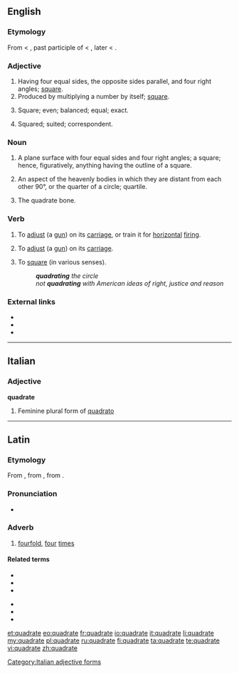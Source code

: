 ==English==
{{webster 1913}}

===Etymology===
From {{etyl|fro}} {{term|lang=fro|quadrat||a square}} < {{etyl|la}} {{term|lang=la|quadratus||square}}, past participle of {{term|lang=la|quadrare||to make four-cornered, square, put in order, intransitive be square}} < {{term|lang=la|quadra||a square}}, later {{term|quadrus||square}} < {{term|quattuor||four}}.

===Adjective===
{{en-adj}}

# Having four equal sides, the opposite sides parallel, and four right angles; [[square]].
# Produced by multiplying a number by itself; [[square]].
# {{archaic}} Square; even; balanced; equal; exact.
# {{archaic}} Squared; suited; correspondent.

===Noun===
{{en-noun|?}}

# {{geometry}} A plane surface with four equal sides and four right angles; a square; hence, figuratively, anything having the outline of a square.
# {{astrology}} An aspect of the heavenly bodies in which they are distant from each other 90°, or the quarter of a circle; quartile.
# {{anatomy}} The quadrate bone. 

===Verb===
{{en-verb|quadrat|ing}}

# {{archaic|transitive}} To [[adjust]] (a [[gun]]) on its [[carriage]], or train it for [[horizontal]] [[fire|firing]].
# {{archaic|transitive}} To [[adjust]] (a [[gun]]) on its [[carriage]].
# {{archaic|ambitransitive}} To [[square]] (in various senses).
#: '''''quadrating''' the circle''
#: ''not '''quadrating''' with American ideas of right, justice and reason''

===External links===
* {{R:Webster 1913}}
* {{R:Century 1911}}
* {{R:OneLook}}

----

==Italian==

===Adjective===
'''quadrate''' {{f}}

# Feminine plural form of [[quadrato]]
[[Category:Italian adjective forms]]

----

==Latin==

===Etymology===
From {{term|quadro|quadrō|make square|lang=la}}, from {{term|quadrus||square, four-sided|lang=la}}, from {{term|quattuor||four|lang=la}}.

===Pronunciation===
* {{a|Classical}} {{IPA|/kʷaˈdraː.teː/|lang=la}}

===Adverb===
{{la-adv|quadrate|quadrātē|-}}

# [[fourfold]], [[four]] [[time]]s

====Related terms====
{{top2}}
* {{l|la|quadratarius|quadrātārius}}
* {{l|la|quadratio|quadrātiō}}
* {{l|la|quadrator|quadrātor}}
{{mid2}}
* {{l|la|quadratus|quadrātus}}
* {{l|la|quadro|quadrō}}
* {{l|la|quadrus}}
{{bottom}}

[[et:quadrate]]
[[eo:quadrate]]
[[fr:quadrate]]
[[io:quadrate]]
[[it:quadrate]]
[[li:quadrate]]
[[my:quadrate]]
[[pl:quadrate]]
[[ru:quadrate]]
[[fi:quadrate]]
[[ta:quadrate]]
[[te:quadrate]]
[[vi:quadrate]]
[[zh:quadrate]]